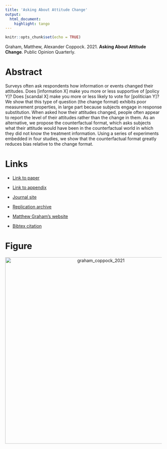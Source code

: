 ```yaml
---
title: 'Asking About Attitude Change'
output:
  html_document:
    highlight: tango
---
```


```r
knitr::opts_chunk$set(echo = TRUE)
```

Graham, Matthew, Alexander Coppock. 2021. <b>Asking About Attitude Change</b>. Public Opinion Quarterly.

# Abstract
Surveys often ask respondents how information or events changed their attitudes. Does [information X] make you more or less supportive of [policy Y]? Does [scandal X] make you more or less likely to vote for [politician Y]? We show that this type of question (the change format) exhibits poor measurement properties, in large part because subjects engage in response substitution. When asked how their attitudes changed, people often appear to report the level of their attitudes rather than the change in them. As an alternative, we propose the counterfactual format, which asks subjects what their attitude would have been in the counterfactual world in which they did not know the treatment information. Using a series of experiments embedded in four studies, we show that the counterfactual format greatly reduces bias relative to the change format.

# Links
 - <a href='graham_coppock_2021.pdf' target='_blank'>Link to paper</a>
 - <a href='graham_coppock_2021_appendix.pdf'target='_blank'>Link to appendix</a>
 - <a href='https://doi.org/10.1093/poq/nfab009'target='_blank'>Journal site</a>
 - <a href='https://doi.org/10.7910/DVN/GFF78K'target='_blank'>Replication archive</a>

 - <a href= 'http://m-graham.com' target='_blank'>Matthew Graham's website</a>
 - <a href='graham_coppock_2021.txt'target='_blank'>Bibtex citation</a>

# Figure
<center><img src="display_figures/graham_coppock_2021_display.png" alt="graham_coppock_2021" width="600"></center>